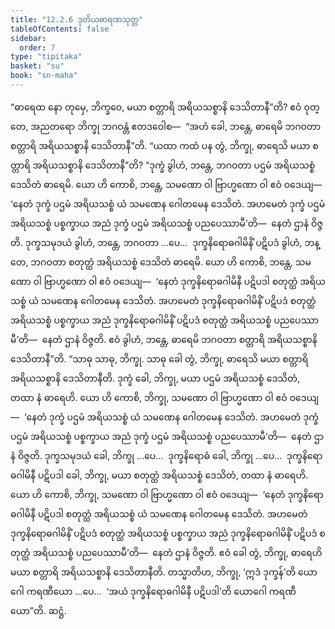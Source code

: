 ```yaml
---
title: "12.2.6 ဒုတိယဓာရဏသုတ္တ"
tableOfContents: false
sidebar:
  order: 7
type: "tipitaka"
basket: "su"
book: "sn-maha"
---
```



<DynamicBreadcrumb />

<Division number="1086" book="sn-maha">

<Paragraph number="2244" book="sn-maha">
“ဓာရေထ နော တုမှေ, ဘိက္ခဝေ, မယာ စတ္တာရိ အရိယသစ္စာနိ ဒေသိတာနီ”တိ? ဧဝံ ဝုတ္တေ, အညတရော ဘိက္ခု ဘဂဝန္တံ ဧတဒဝေါစ—  “အဟံ ခေါ, ဘန္တေ, ဓာရေမိ ဘဂဝတာ စတ္တာရိ အရိယသစ္စာနိ ဒေသိတာနီ”တိ.
</Paragraph>

<Paragraph number="2245" book="sn-maha">
“ယထာ ကထံ ပန တွံ, ဘိက္ခု, ဓာရေသိ မယာ စတ္တာရိ အရိယသစ္စာနိ ဒေသိတာနီ”တိ? “ဒုက္ခံ ခွါဟံ, ဘန္တေ, ဘဂဝတာ ပဌမံ အရိယသစ္စံ ဒေသိတံ ဓာရေမိ. ယော ဟိ ကောစိ, ဘန္တေ, သမဏော ဝါ ဗြာဟ္မဏော ဝါ ဧဝံ ဝဒေယျ—  ‘နေတံ ဒုက္ခံ ပဌမံ အရိယသစ္စံ ယံ သမဏေန ဂေါတမေန ဒေသိတံ. အဟမေတံ ဒုက္ခံ ပဌမံ အရိယသစ္စံ ပစ္စက္ခာယ အညံ ဒုက္ခံ ပဌမံ အရိယသစ္စံ ပညပေဿာမီ’တိ—  နေတံ ဌာနံ ဝိဇ္ဇတိ. ဒုက္ခသမုဒယံ ခွါဟံ, ဘန္တေ, ဘဂဝတာ …ပေ…  ဒုက္ခနိရောဓဂါမိနိံ ပဋိပဒံ ခွါဟံ, ဘန္တေ, ဘဂဝတာ စတုတ္ထံ အရိယသစ္စံ ဒေသိတံ ဓာရေမိ. ယော ဟိ ကောစိ, ဘန္တေ, သမဏော ဝါ ဗြာဟ္မဏော ဝါ ဧဝံ ဝဒေယျ—  ‘နေတံ ဒုက္ခနိရောဓဂါမိနီ ပဋိပဒါ စတုတ္ထံ အရိယသစ္စံ ယံ သမဏေန ဂေါတမေန ဒေသိတံ. အဟမေတံ ဒုက္ခနိရောဓဂါမိနိံ ပဋိပဒံ စတုတ္ထံ အရိယသစ္စံ ပစ္စက္ခာယ အညံ ဒုက္ခနိရောဓဂါမိနိံ ပဋိပဒံ စတုတ္ထံ အရိယသစ္စံ ပညပေဿာမီ’တိ—  နေတံ ဌာနံ ဝိဇ္ဇတိ. ဧဝံ ခွါဟံ, ဘန္တေ, ဓာရေမိ ဘဂဝတာ စတ္တာရိ အရိယသစ္စာနိ ဒေသိတာနီ”တိ.
</Paragraph>

<Paragraph number="2246" book="sn-maha">
“သာဓု သာဓု, ဘိက္ခု. သာဓု ခေါ တွံ, ဘိက္ခု, ဓာရေသိ မယာ စတ္တာရိ အရိယသစ္စာနိ ဒေသိတာနီတိ. ဒုက္ခံ ခေါ, ဘိက္ခု, မယာ ပဌမံ အရိယသစ္စံ ဒေသိတံ, တထာ နံ ဓာရေဟိ. ယော ဟိ ကောစိ, ဘိက္ခု, သမဏော ဝါ ဗြာဟ္မဏော ဝါ ဧဝံ ဝဒေယျ—  ‘နေတံ ဒုက္ခံ ပဌမံ အရိယသစ္စံ ယံ သမဏေန ဂေါတမေန ဒေသိတံ. အဟမေတံ ဒုက္ခံ ပဌမံ အရိယသစ္စံ ပစ္စက္ခာယ အညံ ဒုက္ခံ ပဌမံ အရိယသစ္စံ ပညပေဿာမီ’တိ—  နေတံ ဌာနံ ဝိဇ္ဇတိ. ဒုက္ခသမုဒယံ ခေါ, ဘိက္ခု …ပေ…  ဒုက္ခနိရောဓံ ခေါ, ဘိက္ခု …ပေ…  ဒုက္ခနိရောဓဂါမိနီ ပဋိပဒါ ခေါ, ဘိက္ခု, မယာ စတုတ္ထံ အရိယသစ္စံ ဒေသိတံ, တထာ နံ ဓာရေဟိ. ယော ဟိ ကောစိ, ဘိက္ခု, သမဏော ဝါ ဗြာဟ္မဏော ဝါ ဧဝံ ဝဒေယျ—  ‘နေတံ ဒုက္ခနိရောဓဂါမိနီ ပဋိပဒါ စတုတ္ထံ အရိယသစ္စံ ယံ သမဏေန ဂေါတမေန ဒေသိတံ. အဟမေတံ ဒုက္ခနိရောဓဂါမိနိံ ပဋိပဒံ စတုတ္ထံ အရိယသစ္စံ ပစ္စက္ခာယ အညံ ဒုက္ခနိရောဓဂါမိနိံ ပဋိပဒံ စတုတ္ထံ အရိယသစ္စံ ပညပေဿာမီ’တိ—  နေတံ ဌာနံ ဝိဇ္ဇတိ. ဧဝံ ခေါ တွံ, ဘိက္ခု, ဓာရေဟိ မယာ စတ္တာရိ အရိယသစ္စာနိ ဒေသိတာနီတိ.
</Paragraph>

<Paragraph number="2247" book="sn-maha">
တသ္မာတိဟ, ဘိက္ခု, ‘ဣဒံ ဒုက္ခန်’တိ ယောဂေါ ကရဏီယော …ပေ…  ‘အယံ ဒုက္ခနိရောဓဂါမိနီ ပဋိပဒါ’တိ ယောဂေါ ကရဏီယော”တိ.

</Paragraph>
</Division>

<Paragraph number="2248" type="center" book="sn-maha">
ဆဋ္ဌံ.
</Paragraph>
